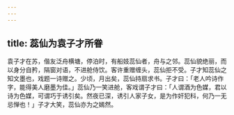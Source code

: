 ```yaml
---
---
---
```

title: 蕊仙为袁子才所眷
---



袁子才在苏，偕友泛舟横塘，停泊时，有船妓蕊仙者，舟与之邻。蕊仙貌绝丽，而以身分自矜，隔窗对语，不进舱侍饮。客许重赠缠头，蕊仙拒不受。子才知蕊仙之知文墨也，戏题一诗赠之。少顷，月出矣，蕊仙持扇求书。子才曰：「老人吟诗作字，能得美人磨墨为佳。」蕊仙乃一笑进舱，客戏谓子才曰：「人谓酒为色媒，君以诗为色媒，可谓巧于诱引矣。然夜已深，诱引人家子女，是为作奸犯科，何乃一无忌惮也！」子才大笑，蕊仙亦为之嫣然。